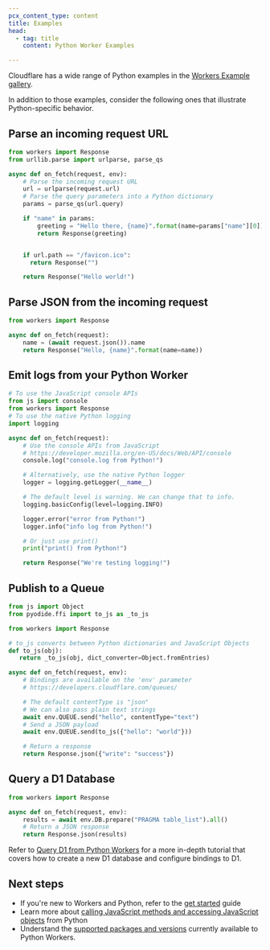 ```yaml
---
pcx_content_type: content
title: Examples
head:
  - tag: title
    content: Python Worker Examples

---
```


Cloudflare has a wide range of Python examples in the [Workers Example gallery](/workers/examples/?languages=Python).

In addition to those examples, consider the following ones that illustrate Python-specific behavior.

## Parse an incoming request URL

```python
from workers import Response
from urllib.parse import urlparse, parse_qs

async def on_fetch(request, env):
    # Parse the incoming request URL
    url = urlparse(request.url)
    # Parse the query parameters into a Python dictionary
    params = parse_qs(url.query)

    if "name" in params:
        greeting = "Hello there, {name}".format(name=params["name"][0])
        return Response(greeting)


    if url.path == "/favicon.ico":
      return Response("")

    return Response("Hello world!")
```

## Parse JSON from the incoming request

```python
from workers import Response

async def on_fetch(request):
    name = (await request.json()).name
    return Response("Hello, {name}".format(name=name))
```

## Emit logs from your Python Worker

```python
# To use the JavaScript console APIs
from js import console
from workers import Response
# To use the native Python logging
import logging

async def on_fetch(request):
    # Use the console APIs from JavaScript
    # https://developer.mozilla.org/en-US/docs/Web/API/console
    console.log("console.log from Python!")

    # Alternatively, use the native Python logger
    logger = logging.getLogger(__name__)

    # The default level is warning. We can change that to info.
    logging.basicConfig(level=logging.INFO)

    logger.error("error from Python!")
    logger.info("info log from Python!")

    # Or just use print()
    print("print() from Python!")

    return Response("We're testing logging!")
```

## Publish to a Queue

```python
from js import Object
from pyodide.ffi import to_js as _to_js

from workers import Response

# to_js converts between Python dictionaries and JavaScript Objects
def to_js(obj):
   return _to_js(obj, dict_converter=Object.fromEntries)

async def on_fetch(request, env):
    # Bindings are available on the 'env' parameter
    # https://developers.cloudflare.com/queues/

    # The default contentType is "json"
    # We can also pass plain text strings
    await env.QUEUE.send("hello", contentType="text")
    # Send a JSON payload
    await env.QUEUE.send(to_js({"hello": "world"}))

    # Return a response
    return Response.json({"write": "success"})
```

## Query a D1 Database

```python
from workers import Response

async def on_fetch(request, env):
    results = await env.DB.prepare("PRAGMA table_list").all()
    # Return a JSON response
    return Response.json(results)
```

Refer to [Query D1 from Python Workers](/d1/examples/query-d1-from-python-workers/) for a more in-depth tutorial that covers how to create a new D1 database and configure bindings to D1.

## Next steps

* If you're new to Workers and Python, refer to the [get started](/workers/languages/python/) guide
* Learn more about [calling JavaScript methods and accessing JavaScript objects](/workers/languages/python/ffi/) from Python
* Understand the [supported packages and versions](/workers/languages/python/packages/) currently available to Python Workers.
